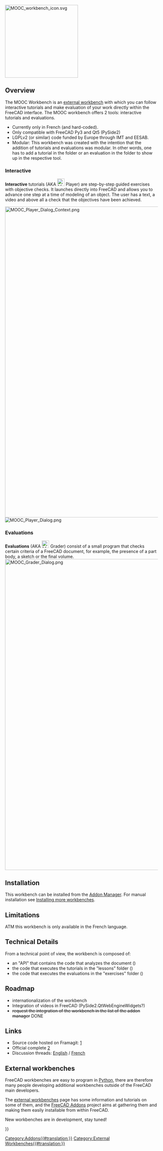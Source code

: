 <languages/>
[[Image:MOOC_workbench_icon.svg|center|240px]]
{{Caption|align=center|Symbol des externen Arbeitsbereichs MOOC}}

== Overview==

{{TOCright}}

The MOOC Workbench is an [[External_workbenches|external workbench]] with which you can follow interactive tutorials and make evaluation of your work directly within the FreeCAD interface. The MOOC workbench offers 2 tools: interactive tutorials and evaluations.

* Currently only in French (and hard-coded).
* Only compatible with FreeCAD Py3 and Qt5 (PySide2)
* LGPLv2 (or similar) code funded by Europe through IMT and EESAB.
* Modular: This workbench was created with the intention that the addition of tutorials and evaluations was modular. In other words, one has to add a tutorial in the {{FileName|lessons}} folder or an evaluation in the {{FileName|exercises}} folder to show up in the respective tool.

=== Interactive ===
'''Interactive''' tutorials (AKA [[Image:MOOC_Player.svg|24px]] Player) are step-by-step guided exercises with objective checks. It launches directly into FreeCAD and allows you to advance one step at a time of modeling of an object. The user has a text, a video and above all a check that the objectives have been achieved.

[[Image:MOOC_Player_Dialog_Context.png|1024px]]
{{Caption|align=center|MOOC Player Dialog within FreeCAD GUI}}
[[Image:MOOC_Player_Dialog.png]]
{{Caption|MOOC Player Dialog close up}}

=== Evaluations ===
'''Evaluations''' (AKA [[Image:MOOC_Grader.svg|24px]] Grader) consist of a small program that checks certain criteria of a FreeCAD document, for example, the presence of a part body, a sketch or the final volume.
[[Image:MOOC_Grader_Dialog.png|1024px]]
{{Caption|align=center|The MOOC Grader Dialog}}

==Installation== 

This workbench can be installed from the [[Std_AddonMgr|Addon Manager]]. For manual installation see [[Installing_more_workbenches|Installing more workbenches]].

==Limitations==

ATM this workbench is only available in the French language. 

==Technical Details==

From a technical point of view, the workbench is composed of:
* an "API" that contains the code that analyzes the document ({{FileName|MoocChecker.py}})
* the code that executes the tutorials in the "lessons" folder ({{FileName|MoocPlayer.py}})
* the code that executes the evaluations in the "exercises" folder ({{FileName|MoocGrader.py}})

==Roadmap==
* internationalization of the workbench
* Integration of videos in FreeCAD (PySide2.QtWebEngineWidgets?)
* <s>request the integration of the workbench in the list of the addon manager</s> DONE

==Links==

* Source code hosted on Framagit: [https://framagit.org/freecad-france/mooc-workbench]
* Official complete [https://framagit.org/freecad-france/mooc-workbench#mooc-workbench]
* Discussion threads: [https://forum.freecadweb.org/viewtopic.php?f=9&t=37584 English] / [https://forum.freecadweb.org/viewtopic.php?f=12&t=37322 French]

== External workbenches == 

FreeCAD workbenches are easy to program in [[Python|Python]], there are therefore many people developing additional workbenches outside of the FreeCAD main developers.

The [[external workbenches|external workbenches]] page has some information and tutorials on some of them, and the [https://github.com/FreeCAD/FreeCAD-addons FreeCAD Addons] project aims at gathering them and making them easily installable from within FreeCAD.

New workbenches are in development, stay tuned!

{{Userdocnavi{{#translation:}}}}
[[Category:Addons{{#translation:}}]]
[[Category:External Workbenches{{#translation:}}]]
{{clear}}